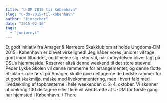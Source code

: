 ```yaml
---
title: "U-DM 2015 til København"
slug: "u-dm-2015-til-kobenhavn"
author: "kimsecher"
date: "2015-02-10"
tags: 
  - "juniornyt"
---
```


Et godt initiativ fra Amager & Nørrebro Skakklub om at holde Ungdoms-DM 2015 i København er blevet virkelighed! Jeg håber vores juniorer vil tage godt imod tilbuddet, og tilmelde sig i stor stil, når indbydelsen bliver lagt på DSUs hjemmeside. Reserver altså denne weekend til det store stævne! Peder Lykke Skolen vil danne rammerne for arrangementet, og denne flotte et-plan-skole først på Amager, skulle give deltagerne de bedste rammer for et godt skakmiljø, måske med livekommentering, men i hvert fald med livedækning af topbrætterne i hele weekenden d. 2-4. oktober. Vi skønner at omkring 130 deltagere eller flere vil værdsætte at U-DM for første gang har hjemsted i København. / Thore
